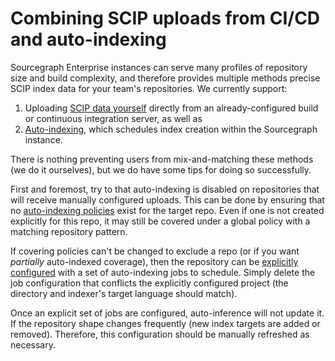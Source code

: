 # Combining SCIP uploads from CI/CD and auto-indexing

Sourcegraph Enterprise instances can serve many profiles of repository size and build complexity, and therefore provides multiple methods precise SCIP index data for your team's repositories. We currently support:

1. Uploading [SCIP data yourself](/code_navigation/how-to/_other_languages#4-upload-lsif-data) directly from an already-configured build or continuous integration server, as well as
2. [Auto-indexing](/code_navigation/explanations/auto_indexing), which schedules index creation within the Sourcegraph instance.

There is nothing preventing users from mix-and-matching these methods (we do it ourselves), but we do have some tips for doing so successfully.

First and foremost, try to that auto-indexing is disabled on repositories that will receive manually configured uploads. This can be done by ensuring that no [auto-indexing policies](/code_navigation/how-to/configure_auto_indexing#configure-auto-indexing-policies) exist for the target repo. Even if one is not created explicitly for this repo, it may still be covered under a global policy with a matching repository pattern.

If covering policies can't be changed to exclude a repo (or if you want _partially_ auto-indexed coverage), then the repository can be [explicitly configured](/code_navigation/how-to/configure_auto_indexing#explicit-index-job-configuration) with a set of auto-indexing jobs to schedule. Simply delete the job configuration that conflicts the explicitly configured project (the directory and indexer's target language should match).

Once an explicit set of jobs are configured, auto-inference will not update it. If the repository shape changes frequently (new index targets are added or removed). Therefore, this configuration should be manually refreshed as necessary.
